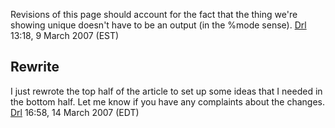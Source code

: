 Revisions of this page should account for the fact that the thing we're showing unique doesn't have to be an output (in the %mode sense).  [[User:Drl|Drl]] 13:18, 9 March 2007 (EST)

== Rewrite ==

I just rewrote the top half of the article to set up some ideas that I needed in the bottom half.  Let me know if you have any complaints about the changes.  [[User:Drl|Drl]] 16:58, 14 March 2007 (EDT)